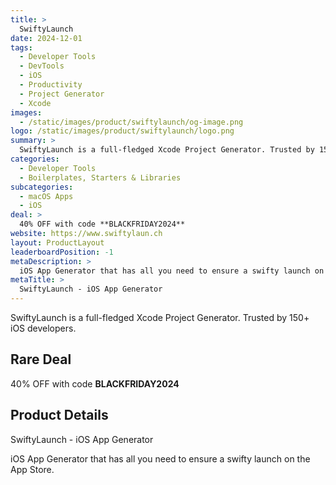 ```yaml
---
title: >
  SwiftyLaunch
date: 2024-12-01
tags:
  - Developer Tools
  - DevTools
  - iOS
  - Productivity
  - Project Generator
  - Xcode
images:
  - /static/images/product/swiftylaunch/og-image.png
logo: /static/images/product/swiftylaunch/logo.png
summary: >
  SwiftyLaunch is a full-fledged Xcode Project Generator. Trusted by 150+ iOS developers.
categories:
  - Developer Tools
  - Boilerplates, Starters & Libraries
subcategories:
  - macOS Apps
  - iOS
deal: >
  40% OFF with code **BLACKFRIDAY2024**
website: https://www.swiftylaun.ch
layout: ProductLayout
leaderboardPosition: -1
metaDescription: >
  iOS App Generator that has all you need to ensure a swifty launch on the App Store.
metaTitle: >
  SwiftyLaunch - iOS App Generator
---
```

SwiftyLaunch is a full-fledged Xcode Project Generator. Trusted by 150+ iOS developers.

## Rare Deal

40% OFF with code **BLACKFRIDAY2024**

## Product Details

SwiftyLaunch - iOS App Generator

iOS App Generator that has all you need to ensure a swifty launch on the App Store.

